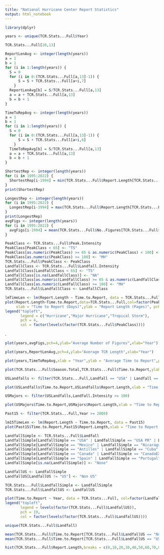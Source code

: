 ```yaml
---
title: "National Hurricane Center Report Statistics"
output: html_notebook
---
```


```r
library(dplyr)
```

```r
years <- unique(TCR.Stats...Full$Year)
```

```r
TCR.Stats...Full[20,13]
```


```r
ReportLenAvg <- integer(length(years))
a = 1
b = 1
for (i in 1:length(years)) {
  S = 0
  for (i in 0:(TCR.Stats...Full[a,13]-1)) {
      S = S + TCR.Stats...Full[a+i,7]
    }
  ReportLenAvg[b] = S/TCR.Stats...Full[a,13]
  a = a + TCR.Stats...Full[a,13]
  b = b + 1
}
```

```r
TimeToRepAvg <- integer(length(years))
a = 1
b = 1
for (i in 1:length(years)) {
  S = 0
  for (i in 0:(TCR.Stats...Full[a,13]-1)) {
      S = S + TCR.Stats...Full[a+i,6]
    }
  TimeToRepAvg[b] = S/TCR.Stats...Full[a,13]
  a = a + TCR.Stats...Full[a,13]
  b = b + 1
}
```

```r
ShortestRep <- integer(length(years))
for (i in 1995:2022) {
  ShortestRep[i-1994] = min(TCR.Stats...Full$Report.Length[TCR.Stats...Full$Year==i])
}
print(ShortestRep)

LongestRep <- integer(length(years))
for (i in 1995:2022) {
  LongestRep[i-1994] = max(TCR.Stats...Full$Report.Length[TCR.Stats...Full$Year==i])
}
print(LongestRep)
avgFigs <- integer(length(years))
for (i in 1995:2022) {
  avgFigs[i-1994] = mean(TCR.Stats...Full$No..Figures[TCR.Stats...Full$Year == i])
}
```

```r
PeakClass <- TCR.Stats...Full$Peak.Intensity
PeakClass[PeakClass < 65] <- "TS"
PeakClass[as.numeric(PeakClass) >= 65 & as.numeric(PeakClass) < 100] <- "H"
PeakClass[as.numeric(PeakClass) >= 100] <- "MH"
TCR.Stats...Full$PeakClass <- PeakClass
LandfallClass <- TCR.Stats...Full$Landfall.Intensity
LandfallClass[LandfallClass < 65] <- "TS"
LandfallClass[is.na(LandfallClass)] <- "NA"
LandfallClass[as.numeric(LandfallClass) >= 65 & as.numeric(LandfallClass) < 100] <- "H"
LandfallClass[as.numeric(LandfallClass) >= 100] <- "MH"
TCR.Stats...Full$LandfallClass <- LandfallClass
```


```r
lmTimeLen <- lm(Report.Length ~ Time.to.Report, data = TCR.Stats...Full)
plot(Report.Length~Time.to.Report,data=TCR.Stats...Full,col=factor(PeakClass),
     xlab = "Time to Report (Days)",ylab = "Report Length (Pages)", pch=3)
legend("topleft",
       legend = c("Hurricane","Major Hurricane","Tropical Storm"),
       pch = 4,
       col = factor(levels(factor(TCR.Stats...Full$PeakClass))))
```

.
```r
plot(years,avgFigs,pch=4,ylab="Average Number of Figures",xlab="Year")
```

```r
plot(years,ReportLenAvg,pch=4,ylab="Average TCR Length",xlab="Year")
```

```r
plot(years,TimeToRepAvg,xlab = "Year",ylab = "Average Time to Report",pch=3)
```
```r
plot(TCR.Stats...Full$Season.Total,TCR.Stats...Full$Time.to.Report,ylab = "Time to Report (Days)",xlab = "Number of storms")
```


```r
USLandfalls <- filter(TCR.Stats...Full,Landfall == "USA" | Landfall == "USA PR" | Landfall == "USVI" | Landfall == "USAEX")
```

```r
plot(USLandfalls$Time.to.Report,USLandfalls$Report.Length,xlab = "Time to Report (Days)",ylab = "Report Length (Pages)")
```

```r
USMajors <- filter(USLandfalls,Landfall.Intensity >= 100)
```

```r
plot(USMajors$Time.to.Report,USMajors$Report.Length,xlab = "Time to Report (Days)",ylab = "Report Length (Pages)")
```
```r
Past15 <- filter(TCR.Stats...Full,Year >= 2008)
```

```r
lm15TimeLen <- lm(Report.Length ~ Time.to.Report, data = Past15)
plot(Past15$Time.to.Report,Past15$Report.Length,xlab = "Time to Report (Days)",ylab = "Report Length (Pages)")
```

```r
LandfallSimple <- TCR.Stats...Full$Landfall
LandfallSimple[LandfallSimple == "USA" | LandfallSimple == "USA PR" | LandfallSimple == "USVI" | LandfallSimple == "USAEX"] <- "US"
LandfallSimple[LandfallSimple == "Mexico" | LandfallSimple == "Nicaragua" | LandfallSimple == "Belize" | LandfallSimple == "Honduras"] <- "Central America"
LandfallSimple[LandfallSimple == "Antilles" | LandfallSimple == "Cuba" | LandfallSimple == "St. Vincent" | LandfallSimple == "Haiti" | LandfallSimple == "DR" | LandfallSimple == "Trinidad"] <- "Carribean"
LandfallSimple[LandfallSimple == "Canada" | LandfallSimple == "CanadaEX" | LandfallSimple == "Bermuda" | LandfallSimple == "Caicos" | LandfallSimple == "Bahamas" | LandfallSimple == "Azores"] <- "Atlantic"
LandfallSimple[LandfallSimple == "Spain" | LandfallSimple == "Portugal" | LandfallSimple == "Venezuela" | LandfallSimple == "IrelandEX"] <- "Other"
LandfallSimple[is.na(LandfallSimple)] <- "None"

LandfallUS <- LandfallSimple
LandfallUS[LandfallUS != "US"] <- "Non US"
```

```r
TCR.Stats...Full$LandfallSimple <- LandfallSimple
TCR.Stats...Full$LandfallUS <- LandfallUS
```


```r
plot(Time.to.Report ~ Year, data = TCR.Stats...Full, col=factor(LandfallUS),ylab = "Time to Report (Days)",xlab = "Year")
legend("topleft",
       legend = levels(factor(TCR.Stats...Full$LandfallUS)),
       pch = 19,
       col = factor(levels(factor(TCR.Stats...Full$LandfallUS))))
```
```r
unique(TCR.Stats...Full$Landfall)
```

```r
mean(TCR.Stats...Full$Time.to.Report[TCR.Stats...Full$LandfallUS == "Non US" & TCR.Stats...Full$Year < 2000])
mean(TCR.Stats...Full$Time.to.Report[TCR.Stats...Full$LandfallUS == "US" & TCR.Stats...Full$Landfall.Intensity >= 65 & TCR.Stats...Full$Year < 2000])
```

```r
hist(TCR.Stats...Full$Report.Length,breaks = c(0,10,20,30,40,50,60,70,80,170))
```